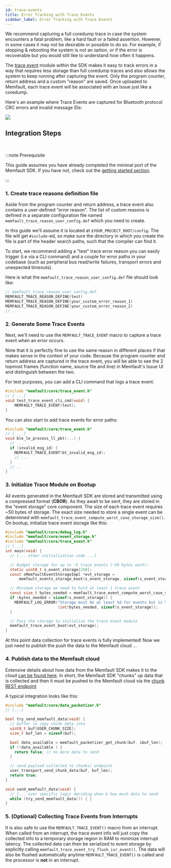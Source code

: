 ```yaml
---
id: trace-events
title: Error Tracking with Trace Events
sidebar_label: Error Tracking with Trace Events
---
```


We recommend capturing a full coredump trace in case the system encounters a
fatal problem, like a hard fault or a failed assertion. However, in some cases
it may not be desirable or possible to do so. For example, if stopping &
rebooting the system is not an option, or if the error is recoverable but you
would still like to understand how often it happens.

The
[trace event](https://github.com/memfault/memfault-firmware-sdk/blob/master/components/include/memfault/core/trace_event.h)
module within the SDK makes it easy to track errors in a way that requires less
storage than full coredump traces and also allows the system to keep running
after capturing the event. Only the program counter, return address and a custom
"reason" are saved. Once uploaded to Memfault, each trace event will be
associated with an Issue just like a coredump.

Here's an example where Trace Events are captured for Bluetooth protocol CRC
errors and invalid message IDs:

![](/img/docs/embedded/trace-reason-example.png)

## Integration Steps

<br />

:::note Prerequisite

This guide assumes you have already completed the minimal port of the Memfault
SDK. If you have not, check out the
[getting started section](/docs/embedded/introduction#getting-started).

:::

### 1. Create trace reasons definition file

Aside from the program counter and return address, a trace event also contains a
user-defined "error reason". The list of custom reasons is defined in a separate
configuration file named `memfault_trace_reason_user_config.def` which you need
to create.

In this guide we'll assume it is located at `$YOUR_PROJECT_ROOT/config`. The
file will get `#include`-ed, so make sure the directory in which you create the
file is part of the header search paths, such that the compiler can find it.

To start, we recommend adding a "test" trace error reason you can easily trigger
(i.e via a CLI command) and a couple for error paths in your codebase (such as
peripheral bus read/write failures, transport errors and unexpected timeouts).

Here is what the `memfault_trace_reason_user_config.def` file should look like:

```c
// memfault_trace_reason_user_config.def
MEMFAULT_TRACE_REASON_DEFINE(test)
MEMFAULT_TRACE_REASON_DEFINE(your_custom_error_reason_1)
MEMFAULT_TRACE_REASON_DEFINE(your_custom_error_reason_2)
// ...
```

### 2. Generate Some Trace Events

Next, we'll need to use the `MEMFAULT_TRACE_EVENT` macro to capture a trace
event when an error occurs.

Note that it is perfectly fine to use the same reason in different places if
that makes sense in the context of your code. Because the program counter and
return address are captured in the trace event, you will be able to see the 2
topmost frames (function name, source file and line) in Memfault's Issue UI and
distinguish between the two.

For test purposes, you can add a CLI command that logs a trace event:

```c
#include "memfault/core/trace_event.h"
// [ ...]
void test_trace_event_cli_cmd(void) {
    MEMFAULT_TRACE_EVENT(test);
}
```

You can also start to add trace events for error paths:

```c
#include "memfault/core/trace_event.h"
// [ ...]
void ble_le_process_ll_pkt(...) {
  // ...
  if (invalid_msg_id) {
    MEMFAULT_TRACE_EVENT(bt_invalid_msg_id);
    // ...
  }
  // ..
}
```

### 3. Initialize Trace Module on Bootup

All events generated in the Memfault SDK are stored and transmitted using a
compressed format (**CBOR**). As they await to be sent, they are stored in the
"event storage" core component. The size of each trace event requires ~50 bytes
of storage. The exact size needed to store a single event can be determined with
`memfault_trace_event_compute_worst_case_storage_size()`. On bootup, initialize
trace event storage like this:

```c
#include "memfault/core/debug_log.h"
#include "memfault/core/event_storage.h"
#include "memfault/core/trace_event.h"
// [...]
int main(void) {
  // [... other initialization code ...]

  // Budget storage for up to ~5 trace events (~50 bytes each):
  static uint8_t s_event_storage[250];
  const sMemfaultEventStorageImpl *evt_storage =
      memfault_events_storage_boot(s_event_storage, sizeof(s_event_storage));

  // Minimum storage we need to hold at least 1 trace event
  const size_t bytes_needed = memfault_trace_event_compute_worst_case_storage_size();
  if (bytes_needed > sizeof(s_event_storage)) {
    MEMFAULT_LOG_ERROR("Storage must be at least %d for events but is %d",
                       (int)bytes_needed, sizeof(s_event_storage));
  }

  // Pass the storage to initialize the trace event module
  memfault_trace_event_boot(evt_storage);
}
```

At this point data collection for trace events is fully implemented! Now we just
need to publish the push the data to the Memfault cloud ...

### 4. Publish data to the Memfault cloud

Extensive details about how data from the Memfault SDK makes it to the cloud
[can be found here](data-from-firmware-to-cloud.mdx). In short, the Memfault SDK
"chunks" up data that is collected and then it must be pushed to the Memfault
cloud via the
[chunk REST endpoint](https://api-docs.memfault.com/?version=latest#66b0e390-2c3e-4c0d-b6c2-836a287b9e5f)

A typical integration looks like this:

```c
#include "memfault/core/data_packetizer.h"
// [...]

bool try_send_memfault_data(void) {
  // buffer to copy chunk data into
  uint8_t buf[USER_CHUNK_SIZE];
  size_t buf_len = sizeof(buf);

  bool data_available = memfault_packetizer_get_chunk(buf, &buf_len);
  if (!data_available ) {
    return false; // no more data to send
  }

  // send payload collected to chunks/ endpoint
  user_transport_send_chunk_data(buf, buf_len);
  return true;
}

void send_memfault_data(void) {
  // [... user specific logic deciding when & how much data to send
  while (try_send_memfault_data()) { }
}
```

### 5. (Optional) Collecting Trace Events from Interrupts

It is also safe to use the `MEMFAULT_TRACE_EVENT()` macro from an interrupt.
When called from an interrupt, the trace event info will just copy the collected
info to a temporary storage region in RAM to minimize interrupt latency. The
collected data can then be serialized to event storage by explicitly calling
`memfault_trace_event_try_flush_isr_event()`. The data will also be flushed
automatically anytime `MEMFAULT_TRACE_EVENT()` is called and the processor is
**not** in an interrupt.
